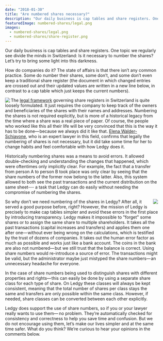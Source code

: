 ```yaml
---
date: "2018-01-30"
title: "Are numbered shares necessary?"
description: "Our daily business is cap tables and share registers. One topic we regularly see divide the minds in Switzerland: Is it necessary to number the shares? Let’s try to bring some light into this darkness."
featuredImage: numbered-shares/legal.png
images:
  - numbered-shares/legal.png
  - numbered-shares/share-register.png
---
```


Our daily business is cap tables and share registers. One topic we regularly see divide the minds in Switzerland: Is it necessary to number the shares? Let’s try to bring some light into this darkness.

How do companies do it? The state of affairs is that there isn’t any common practice. Some do number their shares, some don’t, and some don’t even keep a traditional share register (the document in which changed entries are crossed out and their updated values are written in a new line below, in contrast to a cap table which just keeps the current numbers).


<Img src="legal.png" align="left" caption="Legal text governing share registers in Switzerland" />

The [legal framework](https://www.admin.ch/opc/de/classified-compilation/19110009/index.html#a686) governing share registers in Switzerland is quite loosely formulated. It just requires the company to keep track of the owners and beneficiaries of the shares with their names and addresses. Numbering the shares is not required explicitly, but is more of a historical legacy from the time where a share was a real piece of paper. Of course, the people who worked like this all their life will be very convinced that this is the way it has to be done— because we always did it like that. [Elena Walder-Schiavone](http://www.smartuplaw.ch/), who is an expert lawyer in this field, confirms that legally the numbering of shares is not necessary, but it did take some time for her to change habits and feel comfortable with how Ledgy does it.

Historically numbering shares was a means to avoid errors. It allowed double-checking and understanding the changes that happened, which were oftentimes only implicitly clear. For example, the fact that a transfer from person A to person B took place was only clear by seeing that the share numbers of the former now belong to the latter. Also, this system allowed to both see the past transactions and the current distribution on the same sheet--- a task that Ledgy can do easily without needing the compromise of numbering the shares.


<Img src="share-register.png" align="right" caption="An example of how share numbers were used to track transactions— the equivalent transactions on Ledgy" />

So why don’t we need numbering of the shares in Ledgy? After all, it served a good purpose before, right? However, the mission of Ledgy is precisely to make cap tables simpler and avoid these errors in the first place by introducing transparency. Ledgy makes it impossible to "forget" some shares or to assign the same share to multiple shareholders. It takes all the past transactions (capital increases and transfers) and applies them one after one— without ever being wrong on the calculations, which is testified by the trust of dozens of companies. It takes out the human error factor as much as possible and works just like a bank account. The coins in the bank are also not numbered— but we still trust that the balance is correct. Using share numbers would re-introduce a source of error. The transactions might be valid, but the administrator maybe just mistyped the share numbers— an unnecessary headache for everyone.

In the case of share numbers being used to distinguish shares with different properties and rights— this can easily be done by using a separate share class for each type of share. On Ledgy these classes will always be kept consistent, meaning that the total number of shares per class stays the same and transfers are only possible within the same class. However, if needed, share classes can be converted between each other explicitly.

Ledgy does support the use of share numbers, so if you or your lawyer really wants to use them—  no problem. They’re automatically checked for consistency and correctness to help you save time and confusion. But we do not encourage using them, let’s make our lives simpler and at the same time safer. What do you think? We’re curious to hear your opinions in the comments below.
